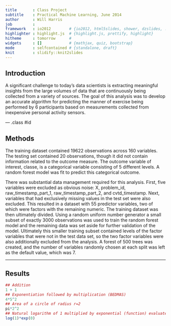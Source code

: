 ```yaml
---
title       : Class Project
subtitle    : Practical Machine Learning, June 2014
author      : Will Harris
job         : 
framework   : io2012        # {io2012, html5slides, shower, dzslides, ...}
highlighter : highlight.js  # {highlight.js, prettify, highlight}
hitheme     : tomorrow      # 
widgets     : []            # {mathjax, quiz, bootstrap}
mode        : selfcontained # {standalone, draft}
knit        : slidify::knit2slides
---
```


## Introduction

A significant challenge to today's data scientists is extracting meaningful insights from the large volumes of data that are continuously being collected from a variety of sources.   The goal of this analysis was to develop an accurate algorithm for predicting the manner of exercise being performed by 6 participants based on measurements collected from inexpensive personal activity sensors.


--- .class #id 

## Methods

The training dataset contained 19622 observations across 160 variables.  The testing set contained 20 observations, though it did not contain information related to the outcome measure.  The outcome variable of interest, classe, is a categorical variable consisting of 5 different levels.   A random forest model was fit to predict this categorical outcome.

There was substantial data management required for this analysis.  First, five variables were excluded as obvious noise: X, problem_id, raw_timestamp_part_1, raw_timestamp_part_2, and cvtd_timestamp.  Next, variables that had exclusively missing values in the test set were also excluded.  This resulted in a dataset with 55 predictor variables, two of which were factors with the remaining numeric. 
The training dataset was then ultimately divided.  Using a random uniform number generator a small subset of exactly 3000 observations was used to train the random forest model and the remaining data was set aside for further validation of the model.  Ultimately this smaller training subset contained levels of the factor variables that were not in the test data set, so the two factor variables were also additionally excluded from the analysis.  A forest of 500 trees was created, and the number of variables randomly chosen at each split was left as the default value, which was 7.



---

## Results

```r
## Addition
1 + 1
## Exponentiation followed by multiplication (BEDMAS)
4*5^2
## Area of a circle of radius r=2
pi*2^2
## Natural logarithm of 1 multiplied by exponential (function) evaluated at 0
log(1)*exp(0)
```

